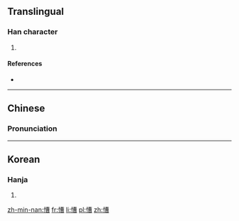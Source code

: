 ==Translingual==

===Han character===
{{Han char|rn=61|rad=心|as=11|sn=14|four=9406<sub>7</sub>|canj=心廿田日 (PTWA)|ids=⿰[[忄]][[曹]]}}

# {{defn|Han|sort=心11}}

====References====
* {{Han ref|kx=0398.270|dkj=11082|dj=0737.220|hdz=42345.030|uh=6152|ud=24914|bh=E1C8|bd=57800}}

----

==Chinese==
{{zh-forms}}

===Pronunciation===
{{zh-pron
|m=cóng,nì
|c=cung4
|h=pfs=chhàu
|mn=cho
|mc=y
|oc=y
|ma=
|cat=
}}

----

==Korean==

===Hanja===
{{ko-hanja|hangeul=종|eumhun=|rv=jong|mr=chong|y=cong}}

# {{defn|lang=ko|sort=心11}}

[[zh-min-nan:慒]]
[[fr:慒]]
[[li:慒]]
[[pl:慒]]
[[zh:慒]]